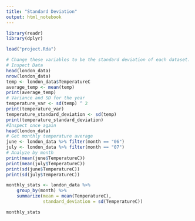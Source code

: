 ```yaml
---
title: "Standard Deviation"
output: html_notebook
---
```

```r
library(readr)
library(dplyr)
```

```r
load("project.Rda")
```

```r
# Change these variables to be the standard deviation of each dataset.
# Inspect Data
head(london_data)
nrow(london_data)
temp <- london_data$TemperatureC
average_temp <- mean(temp)
print(average_temp)
# Variance and SD for the year
temperature_var <- sd(temp) ^ 2
print(temperature_var)
temperature_standard_deviation <- sd(temp)
print(temperature_standard_deviation)
#Inspect once again
head(london_data)
# Get monthly temperature average
june <- london_data %>% filter(month == "06")
july <- london_data %>% filter(month == "07")
# Analyze by month
print(mean(june$TemperatureC))
print(mean(july$TemperatureC))
print(sd(june$TemperatureC))
print(sd(july$TemperatureC))

monthly_stats <- london_data %>%
    group_by(month) %>%
    summarize(mean = mean(TemperatureC),
              standard_deviation = sd(TemperatureC))

monthly_stats

```